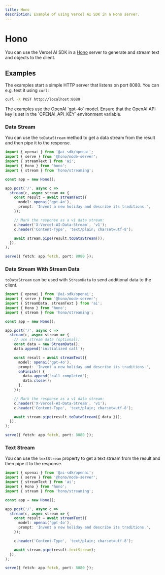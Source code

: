 ```yaml
---
title: Hono
description: Example of using Vercel AI SDK in a Hono server.
---
```


# Hono

You can use the Vercel AI SDK in a [Hono](https://hono.dev/) server to generate and stream text and objects to the client.

## Examples

The examples start a simple HTTP server that listens on port 8080. You can e.g. test it using `curl`:

```bash
curl -X POST http://localhost:8080
```

<Note>
  The examples use the OpenAI `gpt-4o` model. Ensure that the OpenAI API key is
  set in the `OPENAI_API_KEY` environment variable.
</Note>

### Data Stream

You can use the `toDataStream` method to get a data stream from the result and then pipe it to the response.

```ts file='index.ts'
import { openai } from '@ai-sdk/openai';
import { serve } from '@hono/node-server';
import { streamText } from 'ai';
import { Hono } from 'hono';
import { stream } from 'hono/streaming';

const app = new Hono();

app.post('/', async c =>
  stream(c, async stream => {
    const result = await streamText({
      model: openai('gpt-4o'),
      prompt: 'Invent a new holiday and describe its traditions.',
    });

    // Mark the response as a v1 data stream:
    c.header('X-Vercel-AI-Data-Stream', 'v1');
    c.header('Content-Type', 'text/plain; charset=utf-8');

    await stream.pipe(result.toDataStream());
  }),
);

serve({ fetch: app.fetch, port: 8080 });
```

### Data Stream With Stream Data

`toDataStream` can be used with `StreamData` to send additional data to the client.

```ts file='index.ts' highlight="11-13,18-21,28"
import { openai } from '@ai-sdk/openai';
import { serve } from '@hono/node-server';
import { StreamData, streamText } from 'ai';
import { Hono } from 'hono';
import { stream } from 'hono/streaming';

const app = new Hono();

app.post('/', async c =>
  stream(c, async stream => {
    // use stream data (optional):
    const data = new StreamData();
    data.append('initialized call');

    const result = await streamText({
      model: openai('gpt-4o'),
      prompt: 'Invent a new holiday and describe its traditions.',
      onFinish() {
        data.append('call completed');
        data.close();
      },
    });

    // Mark the response as a v1 data stream:
    c.header('X-Vercel-AI-Data-Stream', 'v1');
    c.header('Content-Type', 'text/plain; charset=utf-8');

    await stream.pipe(result.toDataStream({ data }));
  }),
);

serve({ fetch: app.fetch, port: 8080 });
```

### Text Stream

You can use the `textStream` property to get a text stream from the result and then pipe it to the response.

```ts file='index.ts' highlight="18"
import { openai } from '@ai-sdk/openai';
import { serve } from '@hono/node-server';
import { streamText } from 'ai';
import { Hono } from 'hono';
import { stream } from 'hono/streaming';

const app = new Hono();

app.post('/', async c =>
  stream(c, async stream => {
    const result = await streamText({
      model: openai('gpt-4o'),
      prompt: 'Invent a new holiday and describe its traditions.',
    });

    c.header('Content-Type', 'text/plain; charset=utf-8');

    await stream.pipe(result.textStream);
  }),
);

serve({ fetch: app.fetch, port: 8080 });
```
